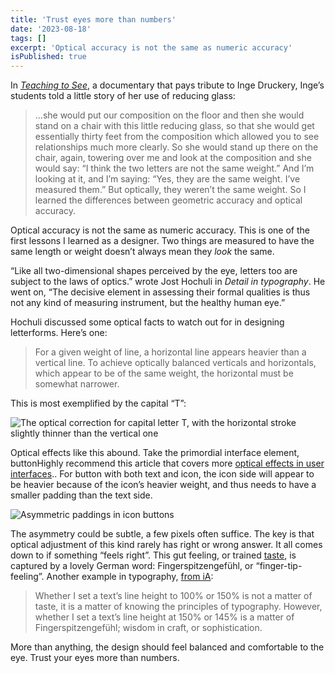 ```yaml
---
title: 'Trust eyes more than numbers'
date: '2023-08-18'
tags: []
excerpt: 'Optical accuracy is not the same as numeric accuracy'
isPublished: true
---
```


In *[Teaching to See](https://teachingtosee.org/film/TeachingToSee.html)*, a documentary that pays tribute to Inge Druckery, Inge’s students told a little story of her use of reducing glass:

> ...she would put our composition on the floor and then she would stand on a chair with this little reducing glass, so that she would get essentially thirty feet from the composition which allowed you to see relationships much more clearly. So she would stand up there on the chair, again, towering over me and look at the composition and she would say: “I think the two letters are not the same weight.” And I’m looking at it, and I’m saying: “Yes, they are the same weight. I’ve measured them.” But optically, they weren’t the same weight. So I learned the differences between geometric accuracy and optical accuracy.

Optical accuracy is not the same as numeric accuracy. This is one of the first lessons I learned as a designer. Two things  are measured to have the same length or weight doesn’t always mean they *look* the same. 

“Like all two-dimensional shapes perceived by the eye, letters too are subject to the laws of optics.” wrote Jost Hochuli in *Detail in typography*. He went on, “The decisive element in assessing their formal qualities is thus not any kind of measuring instrument, but the healthy human eye.”

Hochuli discussed some optical facts to watch out for in designing letterforms. Here’s one:

> For a given weight of line, a horizontal line appears heavier than a vertical line. To achieve optically balanced verticals and horizontals, which appear to be of the same weight, the horizontal must be somewhat narrower.

This is most exemplified by the capital “T”:

![The optical correction for capital letter T, with the horizontal stroke slightly thinner than the vertical one](/images/letter-t-optical-correction.png)

Optical effects like this abound. Take the primordial interface element, button<SideNote>Highly recommend this article that covers more [optical effects in user interfaces](https://medium.com/design-bridges/optical-effects-9fca82b4cd9a).</SideNote>. For button with both text and icon, the icon side will appear to be heavier because of the icon’s heavier weight, and thus needs to have a smaller padding than the text side.

![Asymmetric paddings in icon buttons](/images/button-asym-padding.png)

The asymmetry could be subtle, a few pixels often suffice. The key is that optical adjustment of this kind rarely has right or wrong answer. It all comes down to if something “feels right”. This gut feeling, or trained [taste](/blog/taste), is captured by a lovely German word: Fingerspitzengefühl, or “finger-tip-feeling”. Another example in typography, [from iA](https://ia.net/topics/learning-to-see):

> Whether I set a text’s line height to 100% or 150% is not a matter of taste, it is a matter of knowing the principles of typography. However, whether I set a text’s line height at 150% or 145% is a matter of Fingerspitzengefühl; wisdom in craft, or sophistication.

More than anything, the design should feel balanced and comfortable to the eye. Trust your eyes more than numbers.